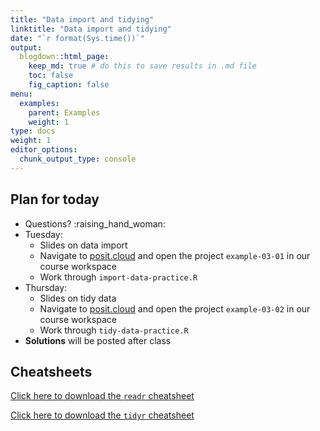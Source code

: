 ```yaml
---
title: "Data import and tidying"
linktitle: "Data import and tidying"
date: "`r format(Sys.time())`"
output:
  blogdown::html_page:
    keep_md: true # do this to save results in .md file
    toc: false
    fig_caption: false
menu:
  examples:
    parent: Examples
    weight: 1
type: docs
weight: 1
editor_options:
  chunk_output_type: console
---
```


## Plan for today
- Questions? :raising_hand_woman:
- Tuesday:
  - Slides on data import
  - Navigate to [posit.cloud](http://posit.cloud) and open the project `example-03-01` in our course workspace
  - Work through `import-data-practice.R`
- Thursday:
  - Slides on tidy data
  - Navigate to [posit.cloud](http://posit.cloud) and open the project `example-03-02` in our course workspace
  - Work through `tidy-data-practice.R`
- **Solutions** will be posted after class


## Cheatsheets

[Click here to download the `readr` cheatsheet](https://rstudio.github.io/cheatsheets/data-import.pdf)

[Click here to download the `tidyr` cheatsheet](https://rstudio.github.io/cheatsheets/tidyr.pdf)

